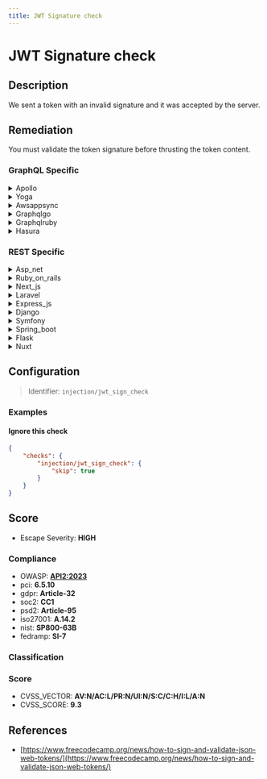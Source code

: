 ```yaml
---
title: JWT Signature check
---
```


# JWT Signature check

## Description

We sent a token with an invalid signature and it was accepted by the server.


## Remediation

You must validate the token signature before thrusting the token content.



### GraphQL Specific

<details>
    <summary>Apollo</summary>

Ensure that the Apollo server implementation properly validates JWT signatures by using a robust library like `jsonwebtoken` with a secure, secret key or public/private key pair. Always verify the signature before trusting the payload of the token.

</details>

<details>
    <summary>Yoga</summary>

Ensure that the Yoga framework engine is configured to validate JWT signatures properly. Use a secure library for JWT processing and make sure that it checks the signature against the expected algorithm and secret or public key. Do not allow the algorithm to be specified in the header of the JWT. Keep your signing keys secure and rotate them periodically.

</details>

<details>
    <summary>Awsappsync</summary>

Ensure that the JWT signature is verified against a strong, trusted public key or secret. In AWS AppSync, configure the resolvers to use AWS Lambda functions or Amazon Cognito User Pools, which automatically handle the JWT signature verification. Avoid using simple token validation that only decodes the token without signature verification. Implement proper error handling to reject requests with invalid or expired JWTs.

</details>

<details>
    <summary>Graphqlgo</summary>

Ensure that the JWT (JSON Web Token) signature is verified for each request to prevent unauthorized access. Implement a middleware in the GraphQL Go framework that checks the signature against the secret or public key before processing any query or mutation. This will help in mitigating risks associated with token tampering and replay attacks. Use a well-maintained library that conforms to the JWT specification (RFC 7519) for signature verification and token handling.

</details>

<details>
    <summary>Graphqlruby</summary>

Ensure that JWT tokens are validated properly by checking the signature with a secure algorithm. Use a well-maintained library for JWT handling that supports the necessary validation features. Configure the GraphQL Ruby framework to require signature verification for all JWTs, and reject any tokens with invalid signatures. Regularly update the library to incorporate security fixes and improvements.

</details>

<details>
    <summary>Hasura</summary>

Ensure that the Hasura engine is configured to validate JWT signatures with the correct algorithm and secret or public key. Update the 'HASURA_GRAPHQL_JWT_SECRET' environment variable with the appropriate JSON object containing the 'type', 'key', or 'jwk_url', depending on your setup. Regularly rotate secrets and use strong, asymmetric keys for production environments.

</details>


### REST Specific

<details>
    <summary>Asp_net</summary>

Ensure that the ASP.NET application validates JWT signatures using a secure library. Configure the JWT middleware to use a strong algorithm like RS256 and verify the signature against a trusted public key or secret. Reject any tokens with invalid signatures immediately.

</details>

<details>
    <summary>Ruby_on_rails</summary>

Ensure that the JWT library in use is configured to validate the signature of the token against a known and trusted secret or public key. In Ruby on Rails, use a well-maintained JWT gem like 'jwt' and explicitly verify the signature in the authentication process. Avoid using 'none' as an algorithm, and do not trust user input for the key or algorithm used for verification.

</details>

<details>
    <summary>Next_js</summary>

Ensure that the JWT library used in the Next.js application is configured to validate the signature of the token against a strong, private key that is securely managed. Implement proper error handling to reject any tokens with invalid signatures, and regularly rotate the signing key as a security best practice.

</details>

<details>
    <summary>Laravel</summary>

Ensure that the JWT library in Laravel is configured to validate the signature of the token against a secure server-side secret or private key. Use the built-in Laravel authentication guards or a reputable JWT package that adheres to the latest security standards for token verification. Regularly update the JWT library to incorporate security fixes and improvements.

</details>

<details>
    <summary>Express_js</summary>

Ensure that the Express.js application properly validates JWT signatures by using a robust library like jsonwebtoken. Configure it to verify the signature with the correct secret or public key, and reject any tokens with invalid signatures before processing any requests.

</details>

<details>
    <summary>Django</summary>

Ensure that the Django application is configured to validate JWT signatures using a secure algorithm like HS256, RS256, or ES256. Use a reputable JWT library that provides signature verification and configure it to reject tokens with invalid signatures. Regularly update the library to incorporate security fixes and improvements.

</details>

<details>
    <summary>Symfony</summary>

Ensure that the JWT library in Symfony is configured to validate the signature of the token against a secure server-side secret or private key. Reject any tokens with invalid signatures immediately.

</details>

<details>
    <summary>Spring_boot</summary>

Ensure that the Spring Boot application is configured to validate JWT signatures correctly. Use a reliable JWT library, such as `java-jwt` or `spring-security-oauth2`, and configure it to verify the signature with the appropriate public key or secret. Do not allow tokens with none algorithm, and ensure that the algorithm specified in the JWT header is expected and supported by your application. Regularly rotate keys and secrets, and handle exceptions properly to prevent unauthorized access.

</details>

<details>
    <summary>Flask</summary>

Ensure that the Flask application is configured to validate JWT signatures properly. Use a reputable library like PyJWT and set it to verify the signature with the appropriate secret or public key. Do not allow the 'none' algorithm, and ensure that the algorithm used to verify the token matches the one used to sign it. Regularly rotate your secret keys and handle exceptions to reject any tokens with invalid signatures.

</details>

<details>
    <summary>Nuxt</summary>

Ensure that the server properly validates JWT signatures by using a secure library and rejecting tokens with invalid signatures. In Nuxt.js, use the `jsonwebtoken` or a similar trusted library to verify the token's signature before accepting it for authentication or authorization purposes.

</details>

## Configuration

> Identifier: `injection/jwt_sign_check`



### Examples



#### Ignore this check

```json
{
    "checks": {
        "injection/jwt_sign_check": {
            "skip": true
        }
    }
}
```




## Score

- Escape Severity: **<span className="high-severity">HIGH</span>**

### Compliance

- OWASP: **[API2:2023](https://github.com/OWASP/API-Security/blob/master/editions/2023/en/0xa2-broken-authentication.md)**
- pci: **6.5.10**
- gdpr: **Article-32**
- soc2: **CC1**
- psd2: **Article-95**
- iso27001: **A.14.2**
- nist: **SP800-63B**
- fedramp: **SI-7**

### Classification






### Score

- CVSS_VECTOR: **AV:N/AC:L/PR:N/UI:N/S:C/C:H/I:L/A:N**
- CVSS_SCORE: **9.3**

## References

- [https://www.freecodecamp.org/news/how-to-sign-and-validate-json-web-tokens/](https://www.freecodecamp.org/news/how-to-sign-and-validate-json-web-tokens/)
  